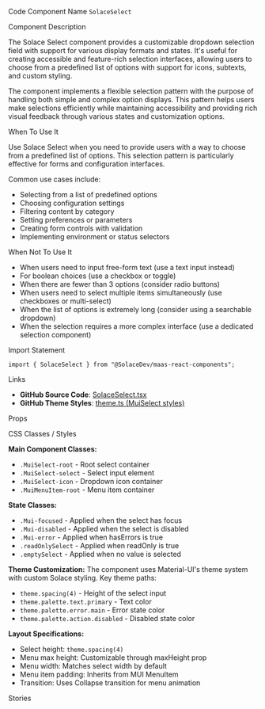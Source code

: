 
<Meta of={SolaceSelectStories} />

<Title>Solace Select</Title>

<Description of={SolaceSelectStories} />

<Subtitle>Code Component Name</Subtitle>
`SolaceSelect`

<Subtitle>Component Description</Subtitle>

The Solace Select component provides a customizable dropdown selection field with support for various display formats and states. It's useful for creating accessible and feature-rich selection interfaces, allowing users to choose from a predefined list of options with support for icons, subtexts, and custom styling.

The component implements a flexible selection pattern with the purpose of handling both simple and complex option displays. This pattern helps users make selections efficiently while maintaining accessibility and providing rich visual feedback through various states and customization options.

<Subtitle>When To Use It</Subtitle>

Use Solace Select when you need to provide users with a way to choose from a predefined list of options. This selection pattern is particularly effective for forms and configuration interfaces.

Common use cases include:

- Selecting from a list of predefined options
- Choosing configuration settings
- Filtering content by category
- Setting preferences or parameters
- Creating form controls with validation
- Implementing environment or status selectors

<Subtitle>When Not To Use It</Subtitle>

- When users need to input free-form text (use a text input instead)
- For boolean choices (use a checkbox or toggle)
- When there are fewer than 3 options (consider radio buttons)
- When users need to select multiple items simultaneously (use checkboxes or multi-select)
- When the list of options is extremely long (consider using a searchable dropdown)
- When the selection requires a more complex interface (use a dedicated selection component)

<Subtitle>Import Statement</Subtitle>

```tsx
import { SolaceSelect } from "@SolaceDev/maas-react-components";
```

<Subtitle>Links</Subtitle>

- **GitHub Source Code**: [SolaceSelect.tsx](https://github.com/SolaceDev/maas-react-components/blob/main/src/components/form/SolaceSelect.tsx)
- **GitHub Theme Styles**: <a href="https://github.com/SolaceDev/maas-react-components/blob/main/src/resources/theme.ts#:~:text=MuiSelect" target="_blank">theme.ts (MuiSelect styles)</a>

<Subtitle>Props</Subtitle>

<ArgTypes of={SolaceSelectStories} />

<Subtitle>CSS Classes / Styles</Subtitle>

**Main Component Classes:**

- `.MuiSelect-root` - Root select container
- `.MuiSelect-select` - Select input element
- `.MuiSelect-icon` - Dropdown icon container
- `.MuiMenuItem-root` - Menu item container

**State Classes:**

- `.Mui-focused` - Applied when the select has focus
- `.Mui-disabled` - Applied when the select is disabled
- `.Mui-error` - Applied when hasErrors is true
- `.readOnlySelect` - Applied when readOnly is true
- `.emptySelect` - Applied when no value is selected

**Theme Customization:**
The component uses Material-UI's theme system with custom Solace styling. Key theme paths:

- `theme.spacing(4)` - Height of the select input
- `theme.palette.text.primary` - Text color
- `theme.palette.error.main` - Error state color
- `theme.palette.action.disabled` - Disabled state color

**Layout Specifications:**

- Select height: `theme.spacing(4)`
- Menu max height: Customizable through maxHeight prop
- Menu width: Matches select width by default
- Menu item padding: Inherits from MUI MenuItem
- Transition: Uses Collapse transition for menu animation

<Subtitle>Stories</Subtitle>

<CustomStories />
